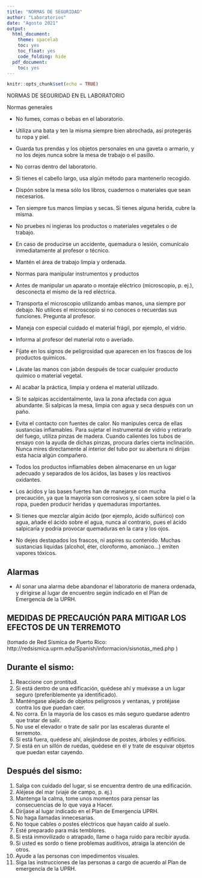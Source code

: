 ```yaml
---
title: "NORMAS DE SEGURIDAD"
author: "Laboratorios"
date: "Agosto 2021"
output:
  html_document:
    theme: spacelab
    toc: yes
    toc_float: yes
    code_folding: hide
  pdf_document:
    toc: yes
---
```


```r
knitr::opts_chunk$set(echo = TRUE)
```

NORMAS DE SEGURIDAD EN EL LABORATORIO

Normas generales

- No fumes, comas o bebas en el laboratorio.
- Utiliza una bata y ten la misma siempre bien abrochada, así protegerás tu ropa y piel.
- Guarda tus prendas y los objetos personales en una gaveta o armario, y no los dejes nunca so­bre la mesa de trabajo o el pasillo.
- No corras dentro del laboratorio.
- Si tienes el cabello largo, usa algún método para mantenerlo recogido.
- Dispón sobre la mesa sólo los libros, cuadernos o materiales que sean necesarios.
- Ten siempre tus manos limpias y secas. Si tienes alguna herida, cubre la misma.
- No pruebes ni ingieras los productos o materiales vegetales o de trabajo.
- En caso de producirse un accidente, quemadura o lesión, comunícalo inmediatamente al profesor o técnico.
- Mantén el área de trabajo limpia y ordenada.

- Normas para manipular instrumentos y productos

- Antes de manipular un aparato o montaje eléctrico (microscopio, p. ej.), desconecta el mismo de la red eléctrica.
- Transporta el microscopio utilizando ambas manos, una siempre por debajo.
No utilices el microscopio si no conoces o recuerdas sus funciones. Pregunta al profesor.
- Maneja con especial cuidado el material frágil, por ejemplo, el vidrio.
- Informa al profesor del material roto o averiado.
- Fíjate en los signos de peligrosidad que aparecen en los frascos de los productos químicos.
- Lávate las manos con jabón después de tocar cualquier producto químico o material vegetal.
- Al acabar la práctica, limpia y ordena el material utilizado.
- Si te salpicas accidentalmente, lava la zona afectada con agua abundante. Si salpicas la mesa, limpia con agua y seca después con un paño.
- Evita el contacto con fuentes de calor. No manipules cerca de ellas sustancias inflamables. Para sujetar el instrumental de vidrio y retirarlo del fuego, utiliza pinzas de madera. Cuando calientes los tubos de ensayo con la ayuda de dichas pinzas, procura darles cierta inclinación. Nunca mires directamente al interior del tubo por su abertura ni dirijas esta hacia algún compañero.
- Todos los productos inflamables deben almacenarse en un lugar adecuado y separados de los ácidos, las bases y los reactivos oxidantes.
- Los ácidos y las bases fuertes han de manejarse con mucha precaución, ya que la mayoría son corrosivos y, si caen sobre la piel o la ropa, pueden producir heridas y quemaduras importantes.
- Si tienes que mezclar algún ácido (por ejemplo, ácido sulfúrico) con agua, añade el ácido sobre el agua, nunca al contrario, pues el ácido salpicaría y podría provocar quemaduras en la cara y los ojos.
- No dejes destapados los frascos, ni aspires su contenido. Muchas sustancias líquidas (alcohol, éter, cloroformo, amoníaco...) emiten vapores tóxicos.

## Alarmas

- Al sonar una alarma debe abandonar el laboratorio de manera ordenada, y dirigirse al lugar de encuentro según indicado en el Plan de Emergencia de la UPRH.

## MEDIDAS DE PRECAUCIÓN PARA MITIGAR LOS EFECTOS DE UN TERREMOTO

(tomado de Red Sísmica de Puerto Rico: http://redsismica.uprm.edu/Spanish/informacion/sisnotas_med.php )

## Durante el sismo:

1. Reaccione con prontitud.
2. Si está dentro de una edificación, quédese ahí y muévase a un lugar seguro (preferiblemente ya identificado).
3. Manténgase alejado de objetos peligrosos y ventanas, y protéjase contra los que puedan caer.
4. No corra. En la mayoría de los casos es más seguro quedarse adentro que tratar de salir.
5. No use el elevador o trate de salir por las escaleras durante el terremoto.
6. Si está fuera, quédese ahí, alejándose de postes, árboles y edificios.
7. Si está en un sillón de ruedas, quédese en él y trate de esquivar objetos que puedan estar cayendo.

## Después del sismo:

1. Salga con cuidado del lugar, si se encuentra dentro de una edificación.
2. Aléjese del mar (viaje de campo, p. ej.)
3. Mantenga la calma, tome unos momentos para pensar las consecuencias de lo que vaya a
     Hacer.
4. Diríjase al lugar indicado en el Plan de Emergencia UPRH.
5. No haga llamadas innecesarias.
6. No toque cables o postes eléctricos que hayan caído al suelo.
7. Esté preparado para más temblores.
8. Si está inmovilizado o atrapado, llame o haga ruido para recibir ayuda.
9. Si usted es sordo o tiene problemas auditivos, atraiga la atención de otros.
10. Ayude a las personas con impedimentos visuales.
11. Siga las instrucciones de las personas a cargo de acuerdo al Plan de emergencia de la UPRH.
